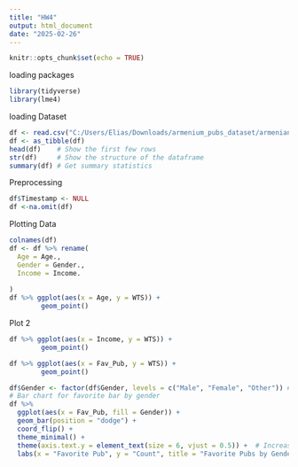 ```yaml
---
title: "HW4"
output: html_document
date: "2025-02-26"
---
```


```r
knitr::opts_chunk$set(echo = TRUE)
```
loading packages
```r
library(tidyverse)
library(lme4)
```
loading Dataset

```r
df <- read.csv("C:/Users/Elias/Downloads/armenium_pubs_dataset/armenian_pubs.csv", header = TRUE, sep = ",")
df <- as_tibble(df)
head(df)    # Show the first few rows
str(df)     # Show the structure of the dataframe
summary(df) # Get summary statistics

```
Preprocessing
```r
df$Timestamp <- NULL
df <-na.omit(df)
```
Plotting Data

```r
colnames(df)
df <- df %>% rename(
  Age = Age.,
  Gender = Gender.,
  Income = Income.
  
)
df %>% ggplot(aes(x = Age, y = WTS)) + 
        geom_point()


```
Plot 2

```r
df %>% ggplot(aes(x = Income, y = WTS)) + 
        geom_point()
```

```r
df %>% ggplot(aes(x = Fav_Pub, y = WTS)) + 
        geom_point()
```

```r
df$Gender <- factor(df$Gender, levels = c("Male", "Female", "Other")) # Adjust levels as needed
# Bar chart for favorite bar by gender
df %>% 
  ggplot(aes(x = Fav_Pub, fill = Gender)) + 
  geom_bar(position = "dodge") + 
  coord_flip() +  
  theme_minimal() +
  theme(axis.text.y = element_text(size = 6, vjust = 0.5)) +  # Increase font size
  labs(x = "Favorite Pub", y = "Count", title = "Favorite Pubs by Gender")


```

```r

```

```r

```

```r

```


